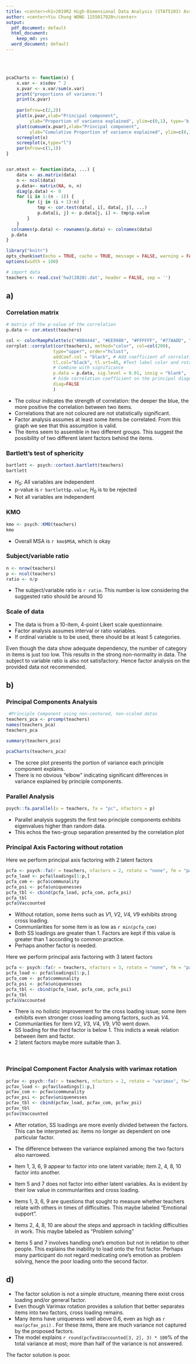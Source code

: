 ```yaml
---
title: <center><h1>2019R2 High-Dimensional Data Analysis (STAT5103) Assignment 3</h1></center><br />
author: <center>Yiu Chung WONG 1155017920</center>
output:
  pdf_document: default
  html_document:
    keep_md: yes
  word_document: default
--- 
```

<br />
<br />


```r
pcaCharts <- function(x) {
    x.var <- x$sdev ^ 2
    x.pvar <- x.var/sum(x.var)
    print("proportions of variance:")
    print(x.pvar)
    
    par(mfrow=c(2,2))
    plot(x.pvar,xlab="Principal component",
         ylab="Proportion of variance explained", ylim=c(0,1), type='b')
    plot(cumsum(x.pvar),xlab="Principal component",
         ylab="Cumulative Proportion of variance explained", ylim=c(0,1), type='b')
    screeplot(x)
    screeplot(x,type="l")
    par(mfrow=c(1,1))
}


cor.mtest <- function(data, ...) {
    data <- as.matrix(data)
    n <- ncol(data)
    p.data<- matrix(NA, n, n)
    diag(p.data) <- 0
    for (i in 1:(n - 1)) {
        for (j in (i + 1):n) {
            tmp <- cor.test(data[, i], data[, j], ...)
            p.data[i, j] <- p.data[j, i] <- tmp$p.value
        }
    }
  colnames(p.data) <- rownames(p.data) <- colnames(data)
  p.data
}
```

```r
library("knitr")
opts_chunk$set(echo = TRUE, cache = TRUE, message = FALSE, warning = FALSE)
options(width = 100)
```
\newpage

```r
# import data
teachers <- read.csv('hw3(2020).dat', header = FALSE, sep = '')
```

## a) 

### Correlation matrix

```r
# matrix of the p-value of the correlation
p.data <- cor.mtest(teachers)

col <- colorRampPalette(c("#BB4444", "#EE9988", "#FFFFFF", "#77AADD", "#4477AA"))
corrplot::corrplot(cor(teachers), method="color", col=col(200),
                  type="upper", order="hclust", 
                  addCoef.col = "black", # Add coefficient of correlation
                  tl.col="black", tl.srt=45, #Text label color and rotation
                  # Combine with significance
                  p.data = p.data, sig.level = 0.01, insig = "blank",
                  # hide correlation coefficient on the principal diagonal
                  diag=FALSE
                  )
```

* The colour indicates the strength of correlation: the deeper the blue, the more positive the correlation between two items. 
* Correlations that are not coloured are not statistically significant.
* Factor analysis assumes at least some items be correlated. From this graph we see that this assumption is valid.
* The items seem to assemble in two different groups. This suggest the possibility of two different latent factors behind the items.
<br />

### Bartlett's test of sphericity

```r
bartlett <- psych::cortest.bartlett(teachers)
bartlett
```

* $H_0$: All variables are independent
* p-value is `r bartlett$p.value`; $H_0$ is to be rejected
* Not all variables are independent

### KMO
```r
kmo <- psych::KMO(teachers)
kmo
```

* Overall MSA is `r kmo$MSA`, which is okay


### Subject/variable ratio
```r
n <- nrow(teachers)
p <- ncol(teachers)
ratio <- n/p
```
* The subject/variable ratio is `r ratio`. This number is low considering the suggested ratio should be around 10

### Scale of data

* The data is from a 10-item, 4-point Likert scale questionnaire. 
* Factor analysis assumes interval or ratio variables.
* If ordinal variable is to be used, there should be at least 5 categories. 

Even though the data show adequate dependency, the number of category in items is just too low. This results in the strong non-normality in data. The subject to variable ratio is also not satisfactory. Hence factor analysis on the provided data not recommended.
<br />
\newpage

## b)

### Principal Components Analysis
```r
 #Principle Component using non-centered, non-scaled datas
teachers_pca <- prcomp(teachers)
names(teachers_pca)
teachers_pca
```
```r
summary(teachers_pca)
```
```r
pcaCharts(teachers_pca)
```

* The scree plot presents the portion of variance each principle component explains. 
* There is no obvious "elbow" indicating significant differences in variance explained by principle components. 

### Parallel Analysis
```r
psych::fa.parallel(x = teachers, fa = "pc", nfactors = p)
```

* Parallel analysis suggests the first two principle components exhibits eigenvalues higher than random data.
* This echos the two-group separation presented by the correlation plot
<br />

\newpage

### Principal Axis Factoring without rotation

Here we perform principal axis factoring with 2 latent factors

```r
pcfa <- psych::fa(r = teachers, nfactors = 2, rotate = "none", fm = "pa")
pcfa_load <- pcfa$loadings[1:p,]
pcfa_com <- pcfa$communality
pcfa_psi <- pcfa$uniquenesses
pcfa_tbl <- cbind(pcfa_load, pcfa_com, pcfa_psi)
pcfa_tbl
pcfa$Vaccounted
```

* Without rotation, some items such as $V1$, $V2$, $V4$, $V9$ exhibits strong cross loading.
* Communlarities for some item is as low as `r min(pcfa_com)`
* Both SS loadings are greater than 1. Factors are kept if this value is greater than 1 according to common practice.
* Perhaps another factor is needed.
<br />

Here we perform principal axis factoring with 3 latent factors
```r
pcfa <- psych::fa(r = teachers, nfactors = 3, rotate = "none", fm = "pa")
pcfa_load <- pcfa$loadings[1:p,]
pcfa_com <- pcfa$communality
pcfa_psi <- pcfa$uniquenesses
pcfa_tbl <- cbind(pcfa_load, pcfa_com, pcfa_psi)
pcfa_tbl
pcfa$Vaccounted
```
* There is no holistic improvement for the cross loading issue; some item exhibits even stronger cross loading among factors, such as $V4$. 
* Communlarities for item $V2$, $V3$, $V4$, $V9$, $V10$ went down.
* SS loading for the third factor is below 1. This indicts a weak relation between item and factor.
* 2 latent factors maybe more suitable than 3.

<br />


\newpage

### Principal Component Factor Analysis with varimax rotation
```r
pcfav <- psych::fa(r = teachers, nfactors = 2, rotate = "varimax", fm="pa")
pcfav_load <- pcfav$loadings[1:p,]
pcfav_com <- pcfav$communality
pcfav_psi <- pcfav$uniquenesses 
pcfav_tbl <- cbind(pcfav_load, pcfav_com, pcfav_psi)
pcfav_tbl
pcfav$Vaccounted
```

* After rotation, SS loadings are more evenly divided between the factors. This can be interpreted as: items no longer as dependent on one particular factor.
* The difference between the variance explained among the two factors also narrowed.

* Item $1$, $3$, $6$, $9$ appear to factor into one latent variable; item $2$, $4$, $8$, $10$ factor into another.
* Item $5$ and $7$ does not factor into either latent variables. As is evident by their low value in communlarities and cross loading.

* Items $1$, $3$, $6$, $9$ are questions that sought to measure whether teachers relate with others in times of difficulties. This maybe labeled "Emotional support".
* Items $2$, $4$, $8$, $10$ are about the steps and approach in tackling difficulties in work. This maybe labeled as "Problem solving"
* Items $5$ and $7$ involves handling one's emotion but not in relation to other people. This explains the inability to load onto the first factor. Perhaps many participant do not regard medicating one's emotion as problem solving, hence the poor loading onto the second factor. 
<br />

\newpage

## d)

* The factor solution is not a simple structure, meaning there exist cross loading and/or general factor. 
* Even though Varimax rotation provides a solution that better separates items into two factors, cross loading remains.
* Many items have uniqueness well above 0.6, even as high as `r max(pcfav_psi)` . For these items, there are much variance not captured by the proposed factors.
* The model explains `r round(pcfav$Vaccounted[3, 2], 3) * 100`% of the total variance at most; more than half of the variance is not answered.

The factor solution is poor.

